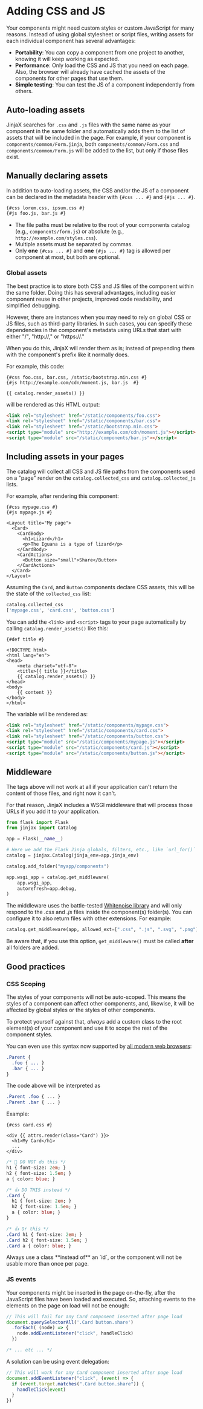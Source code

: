 # Adding CSS and JS

Your components might need custom styles or custom JavaScript for many reasons.
Instead of using global stylesheet or script files, writing assets for each individual
component has several advantages:

- **Portability**: You can copy a component from one project to another, knowing it will keep working as expected.
- **Performance**: Only load the CSS and JS that you need on each page. Also, the browser will already have cached the assets of the components for other pages that use them.
- **Simple testing**: You can test the JS of a component independently from others.


## Auto-loading assets

JinjaX searches for `.css` and `.js` files with the same name as your component in the same folder and automatically adds them to the list of assets that will be included in the page. For example, if your component is `components/common/Form.jinja`, both `components/common/Form.css` and `components/common/Form.js` will be added to the list, but only if those files exist.


## Manually declaring assets

In addition to auto-loading assets, the CSS and/or the JS of a component can be declared in the metadata header with `{#css ... #}` and `{#js ... #}`.

```html
{#css lorem.css, ipsum.css #}
{#js foo.js, bar.js #}
```

- The file paths must be relative to the root of your components catalog (e.g., `components/form.js`) or absolute (e.g., `http://example.com/styles.css`).
- Multiple assets must be separated by commas.
- Only **one** `{#css ... #}` and **one** `{#js ... #}` tag is allowed per component at most,
  but both are optional.


### Global assets

The best practice is to store both CSS and JS files of the component within the same folder.
Doing this has several advantages, including easier component reuse in other
projects, improved code readability, and simplified debugging.

However, there are instances when you may need to rely on global CSS or JS files,
such as third-party libraries. In such cases, you can specify these dependencies
in the component's metadata using URLs that start with either
"/", "http://," or "https://."

When you do this, JinjaX will render them as is; instead of prepending them
with the component's prefix like it normally does.

For example, this code:

```html+jinja
{#css foo.css, bar.css, /static/bootstrap.min.css #}
{#js http://example.com/cdn/moment.js, bar.js  #}

{{ catalog.render_assets() }}
```

will be rendered as this HTML output:

```html
<link rel="stylesheet" href="/static/components/foo.css">
<link rel="stylesheet" href="/static/components/bar.css">
<link rel="stylesheet" href="/static/bootstrap.min.css">
<script type="module" src="http://example.com/cdn/moment.js"></script>
<script type="module" src="/static/components/bar.js"></script>
```


## Including assets in your pages

The catalog will collect all CSS and JS file paths from the components used on a "page" render on the `catalog.collected_css` and `catalog.collected_js` lists.

For example, after rendering this component:

```html+jinja title="components/MyPage.jinja"
{#css mypage.css #}
{#js mypage.js #}

<Layout title="My page">
  <Card>
    <CardBody>
      <h1>Lizard</h1>
      <p>The Iguana is a type of lizard</p>
    </CardBody>
    <CardActions>
      <Button size="small">Share</Button>
    </CardActions>
  </Card>
</Layout>
```

Assuming the `Card`, and `Button` components declare CSS assets, this will be the state of the `collected_css` list:

```py
catalog.collected_css
['mypage.css', 'card.css', 'button.css']
```

You can add the `<link>` and `<script>` tags to your page automatically by calling `catalog.render_assets()` like this:

```html+jinja title="components/Layout.jinja" hl_lines="8"
{#def title #}

<!DOCTYPE html>
<html lang="en">
<head>
	<meta charset="utf-8">
	<title>{{ title }}</title>
	{{ catalog.render_assets() }}
</head>
<body>
	{{ content }}
</body>
</html>
```

The variable will be rendered as:

```html
<link rel="stylesheet" href="/static/components/mypage.css">
<link rel="stylesheet" href="/static/components/card.css">
<link rel="stylesheet" href="/static/components/button.css">
<script type="module" src="/static/components/mypage.js"></script>
<script type="module" src="/static/components/card.js"></script>
<script type="module" src="/static/components/button.js"></script>
```

## Middleware

The tags above will not work at all if your application can't return the content of those files, and right now it can't.

For that reason, JinjaX includes a WSGI middleware that will process those URLs if you add it to your application.

```py
from flask import Flask
from jinjax import Catalog

app = Flask(__name__)

# Here we add the Flask Jinja globals, filters, etc., like `url_for()`
catalog = jinjax.Catalog(jinja_env=app.jinja_env)

catalog.add_folder("myapp/components")

app.wsgi_app = catalog.get_middleware(
    app.wsgi_app,
    autorefresh=app.debug,
)
```

The middleware uses the battle-tested [Whitenoise library](http://whitenoise.evans.io/) and will only respond to the *.css* and *.js* files inside the component(s) folder(s). You can configure it to also return files with other extensions. For example:

```python
catalog.get_middleware(app, allowed_ext=[".css", ".js", ".svg", ".png"])
```

Be aware that, if you use this option, `get_middleware()` must be called **after** all folders are added.


## Good practices

### CSS Scoping

The styles of your components will not be auto-scoped. This means the styles of a component can affect other components, and, likewise, it will be affected by global styles or the styles of other components.

To protect yourself against that, *always* add a custom class to the root element(s) of your component and use it to scope the rest of the component styles.

You can even use this syntax now supported by [all modern web browsers](https://caniuse.com/css-nesting):

```sass
.Parent {
  .foo { ... }
  .bar { ... }
}
```

The code above will be interpreted as

```css
.Parent .foo { ... }
.Parent .bar { ... }
```

Example:

```html+jinja title="components/Card.jinja"
{#css card.css #}

<div {{ attrs.render(class="Card") }}>
  <h1>My Card</h1>
  ...
</div>
```

```sass title="components/card.css"
/* 🚫 DO NOT do this */
h1 { font-size: 2em; }
h2 { font-size: 1.5em; }
a { color: blue; }

/* 👍 DO THIS instead */
.Card {
  h1 { font-size: 2em; }
  h2 { font-size: 1.5em; }
  a { color: blue; }
}

/* 👍 Or this */
.Card h1 { font-size: 2em; }
.Card h2 { font-size: 1.5em; }
.Card a { color: blue; }
```

<Callout type="warning">
Always use a class **instead of** an `id`, or the component will not be usable more than once per page.
</Callout>


### JS events

Your components might be inserted in the page on-the-fly, after the JavaScript files have been loaded and executed. So, attaching events to the elements on the page on load will not be enough:

```js title="components/card.js"
// This will fail for any Card component inserted after page load
document.querySelectorAll('.Card button.share')
  .forEach( (node) => {
    node.addEventListener("click", handleClick)
  })

/* ... etc ... */
```

A solution can be using event delegation:

```js title="components/card.js"
// This will work for any Card component inserted after page load
document.addEventListener("click", (event) => {
  if (event.target.matches(".Card button.share")) {
    handleClick(event)
  }
})
```
